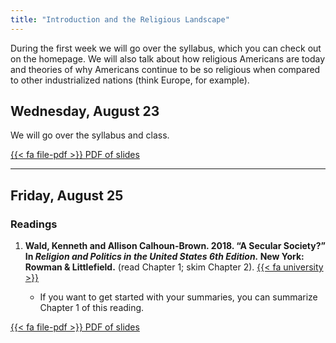 ```yaml
---
title: "Introduction and the Religious Landscape"
---
```


During the first week we will go over the syllabus, which you can check out on the homepage. We will also talk about how religious Americans are today and theories of why Americans continue to be so religious when compared to other industrialized nations (think Europe, for example).

## Wednesday, August 23

We will go over the syllabus and class.

[<span class="btn btn-danger">{{< fa file-pdf >}} PDF of slides </span></p>](/data/1_Introduction.pdf)

---

## Friday, August 25

### Readings

1. **Wald, Kenneth and Allison Calhoun-Brown. 2018. "A Secular Society?" In *Religion and Politics in the United States 6th Edition.* New York: Rowman & Littlefield.** (read Chapter 1; skim Chapter 2). [{{< fa university >}}](https://search.ebscohost.com/login.aspx?direct=true&AuthType=shib&db=nlebk&AN=341943&site=eds-live&scope=site&custid=asc1&ebv=EB&ppid=pp_1)
 
    - If you want to get started with your summaries, you can summarize Chapter 1 of this reading.
    
    
[<span class="btn btn-danger">{{< fa file-pdf >}} PDF of slides </span></p>](/data/2_Religious_Landscape.pdf)